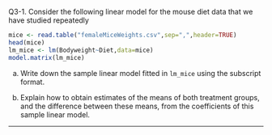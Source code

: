 \if \QLABELS1 Q3-1. \fi
Consider the following linear model for the mouse diet data that we have studied repeatedly
```r
mice <- read.table("femaleMiceWeights.csv",sep=",",header=TRUE)
head(mice)
lm_mice <- lm(Bodyweight~Diet,data=mice)
model.matrix(lm_mice)
```
(a) Write down the sample linear model fitted in `lm_mice` using the subscript format.

(b) Explain how to obtain estimates of the means of both treatment groups, and the difference between these means, from the coefficients of this sample linear model.

----------- 

